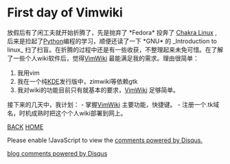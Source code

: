 =First day of Vimwiki=
放假后有了闲工夫就开始折腾了，先是抛弃了 *Fedora* 投奔了 [[../ChakraLinux|Chakra Linux]] , 后来是捡起了[[Python]]编程的学习，顺便还读了一下 *GNU* 的 _Introduction to linux_ 扫了扫盲。在折腾的过程中还是有一些收获，不整理起来未免可惜。在了解了一些个人wiki软件后，觉得[[../VimWiki|VimWiki]] 最能满足我的需求。理由很简单：
# 我用vim
# 我在一个纯[[KDE]]发行版中，zimwiki等依赖gtk
# 我对wiki的功能目前只有就基本的要求，[[../VimWiki|VimWiki]] 足够简单。

接下来的几天中，我计划：
- 掌握[[../VimWiki|VimWiki]] 主要功能，快捷键。
- 注册一个.tk域名，时机成熟时把这个个人wiki部署到网上。


[[diary|BACK]]  [[../index|HOME]]
<div id="disqus_thread"></div>
<script type="text/javascript" src="comment.js">
</script>
<noscript>Please enable !JavaScript to view the <a href="http://disqus.com/?ref_noscript">comments powered by Disqus.</a></noscript>
<a href="http://disqus.com" class="dsq-brlink">blog comments powered by <span class="logo-disqus">Disqus</span></a>
<script type="text/javascript" src="count.js">
</script>
